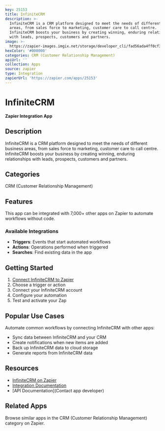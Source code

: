 ```yaml
---
key: 25153
title: InfiniteCRM
description: >-
  InfiniteCRM is a CRM platform designed to meet the needs of different business
  areas, from sales force to marketing, customer care to call centre.
  InfiniteCRM boosts your business by creating winning, enduring relationships
  with leads, prospects, customers and partners.
image: >-
  https://zapier-images.imgix.net/storage/developer_cli/fad56ada4ff0cf3d3b61de330c67301e.png?auto=format%2Ccompress&ixlib=python-3.0.0&q=50
hexColor: '#000000'
categories: CRM (Customer Relationship Management)
apiUrl: ''
collection: Apps
source: zapier
type: Integration
zapierUrl: 'https://zapier.com/apps/25153'
---
```

# InfiniteCRM

**Zapier Integration App**

## Description

InfiniteCRM is a CRM platform designed to meet the needs of different business areas, from sales force to marketing, customer care to call centre. InfiniteCRM boosts your business by creating winning, enduring relationships with leads, prospects, customers and partners.

## Categories

CRM (Customer Relationship Management)

## Features

This app can be integrated with 7,000+ other apps on Zapier to automate workflows without code.

### Available Integrations

- **Triggers**: Events that start automated workflows
- **Actions**: Operations performed when triggered
- **Searches**: Find existing data in the app

## Getting Started

1. [Connect InfiniteCRM to Zapier](https://zapier.com/apps/25153)
2. Choose a trigger or action
3. Connect your InfiniteCRM account
4. Configure your automation
5. Test and activate your Zap

## Popular Use Cases

Automate common workflows by connecting InfiniteCRM with other apps:

- Sync data between InfiniteCRM and your CRM
- Create notifications when new items are added
- Back up InfiniteCRM data to cloud storage
- Generate reports from InfiniteCRM data

## Resources

- [InfiniteCRM on Zapier](https://zapier.com/apps/25153)
- [Integration Documentation](https://zapier.com/apps/25153/integrations)
- [API Documentation](Contact app developer)

## Related Apps

Browse similar apps in the CRM (Customer Relationship Management) category on Zapier.
